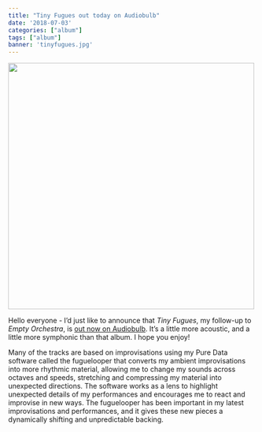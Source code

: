 ```yaml
---
title: "Tiny Fugues out today on Audiobulb"
date: '2018-07-03'
categories: ["album"]
tags: ["album"]
banner: 'tinyfugues.jpg'
---
```


<img src="/img/tinyfugues.jpg" width = "500">

Hello everyone - I'd just like to announce that *Tiny Fugues*, my follow-up to *Empty Orchestra*, is [out now on Audiobulb](http://www.audiobulb.com/albums/AB078/AB078.htm). It's a little more acoustic, and a little more symphonic than that album. I hope you enjoy!

Many of the tracks are based on improvisations using my Pure Data software called the fuguelooper that converts my ambient improvisations into more rhythmic material, allowing me to change my sounds across octaves and speeds, stretching and compressing my material into unexpected directions. The software works as a lens to highlight unexpected details of my performances and encourages me to react and improvise in new ways. The fuguelooper has been important in my latest improvisations and performances, and it gives
these new pieces a dynamically shifting and unpredictable backing.
